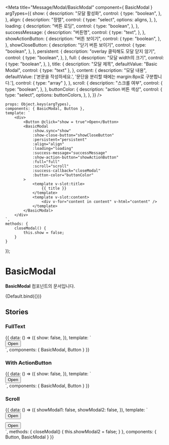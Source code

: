 
<Meta
    title="Message/Modal/BasicModal"
    component={ BasicModal }
    argTypes={{
        show: {
            description: "모달 활성화",
            control: {
                type: "boolean",
            },
        },
        align: {
            description: "정렬",
            control: {
                type: "select",
                options: aligns,
            },
        },
        loading: {
            description: "버튼 로딩",
            control: {
                type: "boolean",
            },
        },
        successMessage: {
            description: "버튼명",
            control: {
                type: "text",
            },
        },
        showActionButton: {
            description: "버튼 보이기",
            control: {
                type: "boolean",
            },
        },
        showCloseButton: {
            description: "닫기 버튼 보이기",
            control: {
                type: "boolean",
            },
        },
        persistent: {
            description: "overlay 클릭해도 모달 닫지 않기",
            control: {
                type: "boolean",
            },
        },
        full: {
            description: "모달 width의 크기",
            control: {
                type: "boolean",
            },
        },
        title: {
            description: "모달 제목",
            defaultValue: "Basic Modal",
            control: { type: "text" },
        },
        content: {
            description: "모달 내용",
            defaultValue: ['본문을 작성하세요.', '문단을 분리할 때에는 margin:8px로 구분합니다.'],
            control: { type: "array" },
        },
        scroll: {
            description: "스크롤 여부",
            control: {
                type: "boolean",
            },
        },
        buttonColor: {
            description: "action 버튼 색상",
            control: {
                type: "select",
                options: buttonColors,
            },
        },
    }}
/>

    props: Object.keys(argTypes),
    components: { BasicModal, Button },
    template: `
        <div>
            <Button @click="show = true">Open</Button>
            <BasicModal
                :show.sync="show"
                :show-close-button="showCloseButton"
                :persistent="persistent"
                :align="align"
                :loading="loading"
                :success-message="successMessage"
                :show-action-button="showActionButton"
                :full="full"
                :scroll="scroll"
                :success-callback="closeModal"
                :button-color="buttonColor"
            >
                <template v-slot:title>
                    {{ title }}
                </template>
                <template v-slot:content>
                    <div v-for="content in content" v-html="content" />
                </template>
            </BasicModal>
        </div>
    `,
    methods: {
        closeModal() {
            this.show = false;
        }
    }
});

# BasicModal

**BasicModal** 컴포넌트의 문서입니다.

<Story name="Default" height="100px">
    {Default.bind({})}
</Story>

<ArgsTable story="Default" />

## Stories
### FullText
<Canvas>
    <Story name="FullText" height="100px">
        {{
            data: () => ({
                show: false,
            }),
            template: `
                <div>
                    <Button @click="show = true">Open</Button>
                    <BasicModal
                        :show.sync="show"
                        align="left"
                    >
                        <template v-slot:title>
                          이용약관 및 유의사항
                        </template>
                        <template v-slot:content>
                            - 이용권 특성상 구매 후 중도 해지 및 이에 따른 환불이 불가능합니다.<br />
                            - 일부 콘텐츠는 작성자 또는 답변자 요청으로 열람이 제한될 수 있습니다.<br />
                            - 취소하면 결제에 사용된 할인 쿠폰은 소멸되며 재사용할 수 없습니다.<br />
                            - 결제에 따른 개인정보는 '개인정보 처리방침'에 근거하여 관리됩니다.
                        </template>
                    </BasicModal>
                </div>
            `,
            components: {
                BasicModal, Button
            }
        }}
    </Story>
</Canvas>

### With ActionButton
<Canvas>
    <Story name="WithActionButton" height="100px">
        {{
            data: () => ({
                show: false,
            }),
            template: `
                <div>
                    <Button @click="show = true">Open</Button>
                    <BasicModal
                        :show.sync="show"
                        align="left"
                        show-action-button
                    >
                        <template v-slot:title>
                          이용약관 및 유의사항
                        </template>
                        <template v-slot:content>
                            - 이용권 특성상 구매 후 중도 해지 및 이에 따른 환불이 불가능합니다.<br />
                            - 일부 콘텐츠는 작성자 또는 답변자 요청으로 열람이 제한될 수 있습니다.<br />
                            - 취소하면 결제에 사용된 할인 쿠폰은 소멸되며 재사용할 수 없습니다.<br />
                            - 결제에 따른 개인정보는 '개인정보 처리방침'에 근거하여 관리됩니다.
                        </template>
                    </BasicModal>
                </div>
            `,
            components: {
                BasicModal, Button
            }
        }}
    </Story>
</Canvas>

### Scroll
<Canvas>
    <Story name="Scroll" height="100px">
        {{
            data: () => ({
                showModal1: false,
                showModal2: false,
            }),
            template: `
                <div>
                    <div style="margin-bottom: 10px">
                        <Button @click="showModal1 = true">Open</Button>
                        <BasicModal :show.sync="showModal1" align="left" scroll>
                            <template v-slot:title>
                                모달 제목
                            </template>
                            <template v-slot:content>
                                Lorem ipsum dolor sit amet, consectetur adipiscing elit. Praesent non sollicitudin lacus. Morbi lacinia
                                tortor id purus varius, sit amet sodales erat consequat. Integer ultrices mauris vehicula eros lacinia,
                                at vulputate nibh euismod. Fusce at convallis nisl. Curabitur dui quam, rutrum quis semper vitae,
                                dapibus nec lorem. Sed maximus imperdiet urna. Suspendisse porta commodo nisl, at viverra sapien.
                                Praesent in felis enim. Sed mollis enim vel velit dapibus, eget consequat dolor convallis. Vivamus sit
                                amet ornare ex. Morbi porttitor blandit eros sit amet tincidunt. Vivamus imperdiet molestie lectus ac
                                tristique. Phasellus commodo commodo ligula, sollicitudin auctor erat rhoncus ac. Quisque lectus neque,
                                iaculis nec mauris sed, congue rutrum sem. Fusce cursus, tortor ut placerat auctor, risus arcu porttitor
                                tellus, ac pharetra lacus lectus eu dolor. Sed metus nibh, tincidunt pharetra pulvinar a, venenatis et
                                eros. Cras et libero mauris. Quisque bibendum odio ut ornare interdum. Nunc eu nulla sollicitudin,
                                facilisis dolor vel, placerat nibh. Donec eu ex iaculis, tincidunt turpis et, rhoncus neque. Mauris
                                feugiat urna urna. Donec ac dapibus leo, sit amet porttitor nisi. Mauris felis leo, scelerisque
                                scelerisque lobortis id, egestas tincidunt dui. Vivamus facilisis felis lectus, id tincidunt nisl
                                interdum et. Praesent accumsan congue mauris, non pellentesque enim feugiat vel. Praesent in ullamcorper
                                erat. Etiam mollis sed tellus a mattis. Ut placerat euismod egestas. Mauris blandit nunc eu justo
                                semper, sit amet interdum eros mollis. Quisque vitae massa purus. Phasellus at orci arcu. Aliquam erat
                                volutpat. Mauris bibendum orci nec ex semper, ac aliquam sapien placerat. Mauris cursus egestas justo id
                                elementum. Suspendisse quis cursus massa. Cras fermentum, risus non efficitur condimentum, orci arcu
                                sollicitudin diam, pharetra malesuada libero odio quis risus. Pellentesque in dui sodales, dapibus risus
                                ullamcorper, bibendum diam. Praesent sagittis nibh velit, quis tincidunt lorem viverra nec. Phasellus
                                eget placerat ante. Nulla ac nulla sed erat venenatis commodo. Aliquam id iaculis odio. Maecenas a
                                maximus orci. In hac habitasse platea dictumst. Quisque quis diam tellus. In ac euismod libero. Aliquam
                                semper, massa non dictum porttitor, nisi nulla aliquam risus, ornare iaculis tellus ligula sed nulla. Ut
                                aliquet ligula ac finibus fringilla. Pellentesque pulvinar eros vulputate, bibendum tortor a, imperdiet
                                metus. Ut rhoncus arcu est, nec elementum neque ultrices sit amet. Pellentesque dignissim ligula felis,
                                nec scelerisque elit condimentum vitae. In porta magna eget augue egestas pulvinar. Suspendisse
                                malesuada tellus sed massa pulvinar, sed maximus lorem elementum. Vivamus facilisis libero sit amet
                                lacinia malesuada. Nam varius tortor quis lacus ultrices fermentum.
                            </template>
                        </BasicModal>
                    </div>
                    <div>
                        <Button @click="showModal2 = true">Open</Button>
                        <BasicModal :show.sync="showModal2" align="left" show-action-button scroll :success-callback="closeModal">
                            <template v-slot:title>
                                모달 제목
                            </template>
                            <template v-slot:content>
                                Lorem ipsum dolor sit amet, consectetur adipiscing elit. Praesent non sollicitudin lacus. Morbi lacinia
                                tortor id purus varius, sit amet sodales erat consequat. Integer ultrices mauris vehicula eros lacinia,
                                at vulputate nibh euismod. Fusce at convallis nisl. Curabitur dui quam, rutrum quis semper vitae,
                                dapibus nec lorem. Sed maximus imperdiet urna. Suspendisse porta commodo nisl, at viverra sapien.
                                Praesent in felis enim. Sed mollis enim vel velit dapibus, eget consequat dolor convallis. Vivamus sit
                                amet ornare ex. Morbi porttitor blandit eros sit amet tincidunt. Vivamus imperdiet molestie lectus ac
                                tristique. Phasellus commodo commodo ligula, sollicitudin auctor erat rhoncus ac. Quisque lectus neque,
                                iaculis nec mauris sed, congue rutrum sem. Fusce cursus, tortor ut placerat auctor, risus arcu porttitor
                                tellus, ac pharetra lacus lectus eu dolor. Sed metus nibh, tincidunt pharetra pulvinar a, venenatis et
                                eros. Cras et libero mauris. Quisque bibendum odio ut ornare interdum. Nunc eu nulla sollicitudin,
                                facilisis dolor vel, placerat nibh. Donec eu ex iaculis, tincidunt turpis et, rhoncus neque. Mauris
                                feugiat urna urna. Donec ac dapibus leo, sit amet porttitor nisi. Mauris felis leo, scelerisque
                                scelerisque lobortis id, egestas tincidunt dui. Vivamus facilisis felis lectus, id tincidunt nisl
                                interdum et. Praesent accumsan congue mauris, non pellentesque enim feugiat vel. Praesent in ullamcorper
                                erat. Etiam mollis sed tellus a mattis. Ut placerat euismod egestas. Mauris blandit nunc eu justo
                                semper, sit amet interdum eros mollis. Quisque vitae massa purus. Phasellus at orci arcu. Aliquam erat
                                volutpat. Mauris bibendum orci nec ex semper, ac aliquam sapien placerat. Mauris cursus egestas justo id
                                elementum. Suspendisse quis cursus massa. Cras fermentum, risus non efficitur condimentum, orci arcu
                                sollicitudin diam, pharetra malesuada libero odio quis risus. Pellentesque in dui sodales, dapibus risus
                                ullamcorper, bibendum diam. Praesent sagittis nibh velit, quis tincidunt lorem viverra nec. Phasellus
                                eget placerat ante. Nulla ac nulla sed erat venenatis commodo. Aliquam id iaculis odio. Maecenas a
                                maximus orci. In hac habitasse platea dictumst. Quisque quis diam tellus. In ac euismod libero. Aliquam
                                semper, massa non dictum porttitor, nisi nulla aliquam risus, ornare iaculis tellus ligula sed nulla. Ut
                                aliquet ligula ac finibus fringilla. Pellentesque pulvinar eros vulputate, bibendum tortor a, imperdiet
                                metus. Ut rhoncus arcu est, nec elementum neque ultrices sit amet. Pellentesque dignissim ligula felis,
                                nec scelerisque elit condimentum vitae. In porta magna eget augue egestas pulvinar. Suspendisse
                                malesuada tellus sed massa pulvinar, sed maximus lorem elementum. Vivamus facilisis libero sit amet
                                lacinia malesuada. Nam varius tortor quis lacus ultrices fermentum.
                            </template>
                        </BasicModal>
                    </div>
                </div>
            `,
            methods: {
                closeModal() {
                    this.showModal2 = false;
                }
            },
            components: { Button, BasicModal }
        }}
    </Story>
</Canvas>
